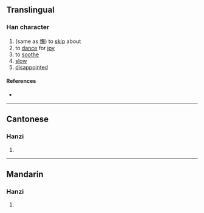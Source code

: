 {{character info/new}}
==Translingual==

===Han character===
{{Han char|rn=9|rad=人|as=12|sn=14|four=|canj=OOTF|ids=⿰亻無}}

# (same as [[憮]]) to [[skip]] about
# to [[dance]] for [[joy]]
# to [[soothe]]
# [[slow]]
# [[disappointed]]

====References====
* {{Han ref|kx=0117.130|hdz=10220.020|uh=3487|ud=13447}}

----

==Cantonese==

===Hanzi===
{{yue-hanzi|jyut=[[ng5]]|y=ng5}}

# {{defn|lang=yue|sort=人12}}

----

==Mandarin==

===Hanzi===
{{cmn-hanzi|pin=[[mù]] ([[mu4]]), [[wǔ]] ([[wu3]])|wg=mu<sup>4</sup>, wu<sup>3</sup>}}

# {{defn|lang=cmn|sort=人12}}